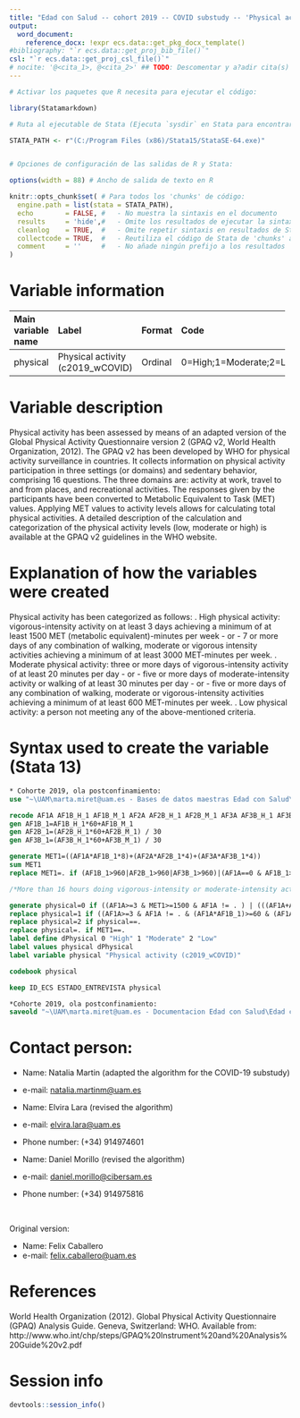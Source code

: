 ```yaml
---
title: "Edad con Salud -- cohort 2019 -- COVID substudy -- 'Physical activity'"
output:
  word_document:
    reference_docx: !expr ecs.data::get_pkg_docx_template()
#bibliography: "`r ecs.data::get_proj_bib_file()`"
csl: "`r ecs.data::get_proj_csl_file()`"
# nocite: '@<cita_1>, @<cita_2>' ## TODO: Descomentar y a?adir cita(s) o borrar campo
---
```


```r
# Activar los paquetes que R necesita para ejecutar el código:

library(Statamarkdown)

# Ruta al ejecutable de Stata (Ejecuta `sysdir` en Stata para encontrar la ruta)

STATA_PATH <- r"(C:/Program Files (x86)/Stata15/StataSE-64.exe)"


# Opciones de configuración de las salidas de R y Stata:

options(width = 88) # Ancho de salida de texto en R

knitr::opts_chunk$set( # Para todos los 'chunks' de código:
  engine.path = list(stata = STATA_PATH),
  echo        = FALSE, #   - No muestra la sintaxis en el documento
  results     = 'hide',#   - Omite los resultados de ejecutar la sintaxis
  cleanlog    = TRUE,  #   - Omite repetir sintaxis en resultados de Stata
  collectcode = TRUE,  #   - Reutiliza el código de Stata de 'chunks' anteriores
  comment     = ''     #   - No añade ningún prefijo a los resultados
)
```
  
# Variable information

+------------------------+------------------------------------------------------+------------+---------------------------------+
| **Main variable name** | **Label**                                            | **Format** | **Code**                        |
+:=======================+:=====================================================+:===========+:================================+
| physical               | Physical activity (c2019_wCOVID)                     | Ordinal    | 0=High;1=Moderate;2=Low         |
+------------------------+------------------------------------------------------+------------+---------------------------------+

# Variable description
  
Physical activity has been assessed by means of an adapted version of the Global Physical Activity Questionnaire version 2 (GPAQ v2, World Health Organization, 2012). The GPAQ v2 has been developed by WHO for physical activity surveillance in countries. It collects information on physical activity participation in three settings (or domains) and sedentary behavior, comprising 16 questions. The three domains are: activity at work, travel to and from places, and recreational activities. The responses given by the participants have been converted to Metabolic Equivalent to Task (MET) values. Applying MET values to activity levels allows for calculating total physical activities. A detailed description of the calculation and categorization of the physical activity levels (low, moderate or high) is available at the GPAQ v2 guidelines in the WHO website. 

# Explanation of how the variables were created

Physical activity has been categorized as follows:
.	High physical activity: vigorous-intensity activity on at least 3 days achieving a minimum of at least 1500 MET (metabolic equivalent)-minutes per week - or - 7 or more days of any combination of walking, moderate or vigorous intensity activities achieving a minimum of at least 3000 MET-minutes per week.
.	Moderate physical activity: three or more days of vigorous-intensity activity of at least 20 minutes per day - or - five or more days of moderate-intensity activity or walking of at least 30 minutes per day - or - five or more days of any combination of walking, moderate or vigorous-intensity activities achieving a minimum of at least 600 MET-minutes per week.
.	Low physical activity: a person not meeting any of the above-mentioned criteria.

# Syntax used to create the variable (Stata 13)


```stata

* Cohorte 2019, ola postconfinamiento:
use "~\UAM\marta.miret@uam.es - Bases de datos maestras Edad con Salud\Subestudio_COVID\Edad_con_salud_Fichero_Completo.dta"

```

```stata

recode AF1A AF1B_H_1 AF1B_M_1 AF2A AF2B_H_1 AF2B_M_1 AF3A AF3B_H_1 AF3B_M_1 (. 99 =0) if ESTADO_ENTREVISTA == 1   
gen AF1B_1=AF1B_H_1*60+AF1B_M_1
gen AF2B_1=(AF2B_H_1*60+AF2B_M_1) / 30
gen AF3B_1=(AF3B_H_1*60+AF3B_M_1) / 30 

generate MET1=((AF1A*AF1B_1*8)+(AF2A*AF2B_1*4)+(AF3A*AF3B_1*4))
sum MET1
replace MET1=. if (AF1B_1>960|AF2B_1>960|AF3B_1>960)|(AF1A==0 & AF1B_1>0)| (AF2A==0 & AF2B_1>0)|(AF3A==0 & AF3B_1>0)

/*More than 16 hours doing vigorous-intensity or moderate-intensity activities, is considered to be a missing value. The previous command aims to correct possible mistakes in the database*/

generate physical=0 if ((AF1A>=3 & MET1>=1500 & AF1A != . ) | (((AF1A+AF2A+AF3A)>=7) & ((AF1A+AF2A+AF3A) != .) & (MET1>=3000) & MET1 != .))
replace physical=1 if ((AF1A>=3 & AF1A != . & (AF1A*AF1B_1)>=60 & (AF1A*AF1B_1) != .)  | ((AF2A+AF3A)>=5 & (AF2A+AF3A) != . & ((AF2A*AF2B_1)+(AF3A*AF3B_1))>=150 & ((AF2A*AF2B_1)+(AF3A*AF3B_1)) != .) | ((AF1A+AF2A+AF3A)>=5 & (AF1A+AF2A+AF3A) != . & (MET1>=600))) & (physical!=0) 
replace physical=2 if physical==.
replace physical=. if MET1==. 
label define dPhysical 0 "High" 1 "Moderate" 2 "Low"
label values physical dPhysical
label variable physical "Physical activity (c2019_wCOVID)"

```

```stata

codebook physical 

```

```stata
keep ID_ECS ESTADO_ENTREVISTA physical

*Cohorte 2019, ola postconfinamiento:
saveold "~\UAM\marta.miret@uam.es - Documentacion Edad con Salud\Edad con salud - Subestudio COVID\Outcomes\Outcome datasets\Outcome_physicalactivity.dta", replace version(13)

```

# Contact person:

- Name: Natalia Martin (adapted the algorithm for the COVID-19 substudy)
- e-mail: [natalia.martinm@uam.es](mailto:natalia.martinm@uam.es){.email}

- Name: Elvira Lara (revised the algorithm)
- e-mail: [elvira.lara\@uam.es](mailto:elvira.lara@uam.es){.email}
- Phone number: (+34) 914974601

- Name: Daniel Morillo (revised the algorithm)
- e-mail: [daniel.morillo@cibersam.es](mailto:daniel.morillo@cibersam.es){.email}
- Phone number: (+34) 914975816

<br>

Original version:

- Name: Felix Caballero 
- e-mail: [felix.caballero@uam.es](mailto:felix.caballero@uam.es){.email}

# References

:::{#refs}
World Health Organization (2012). Global Physical Activity Questionnaire (GPAQ) Analysis Guide. Geneva, Switzerland: WHO. Available from: 
http://www.who.int/chp/steps/GPAQ%20Instrument%20and%20Analysis%20Guide%20v2.pdf
:::
# Session info

```r
devtools::session_info()
```